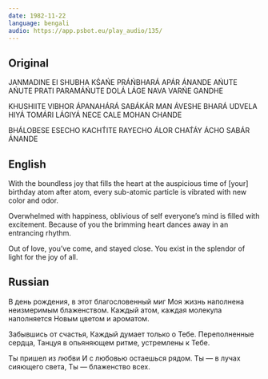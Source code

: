 ```yaml
---
date: 1982-11-22
language: bengali
audio: https://app.psbot.eu/play_audio/135/
---
```


## Original

JANMADINE EI SHUBHA KŚAŃE
PRÁŃBHARÁ APÁR ÁNANDE
AŃUTE AŃUTE PRATI PARAMÁŃUTE
DOLÁ LÁGE NAVA VARŃE GANDHE

KHUSHIITE VIBHOR ÁPANAHÁRÁ
SABÁKÁR MAN ÁVESHE BHARÁ
UDVELA HIYÁ TOMÁRI LÁGIYÁ
NECE CALE MOHAN CHANDE

BHÁLOBESE ESECHO
KACHT́ITE RAYECHO
ÁLOR CHAT́ÁY ÁCHO
SABÁR ÁNANDE

## English

With the boundless joy that fills the heart
at the auspicious time of [your] birthday
atom after atom, every sub-atomic particle
is vibrated with new color and odor.

Overwhelmed with happiness, oblivious of self
everyone’s mind is filled with excitement.
Because of you the brimming heart
dances away in an entrancing rhythm.

Out of love, you’ve come, and stayed close.
You exist in the splendor of light for the joy of all.

## Russian

В день рождения, в этот благословенный миг
Моя жизнь наполнена неизмеримым блаженством.
Каждый атом, каждая молекула наполняется
Новым цветом и ароматом.

Забывшись от счастья,
Каждый думает только о Тебе.
Переполненные сердца,
Танцуя в опьяняющем ритме, устремлены к Тебе.

Ты пришел из любви
И с любовью остаешься рядом.
Ты — в лучах сияющего света,
Ты — блаженство всех.
